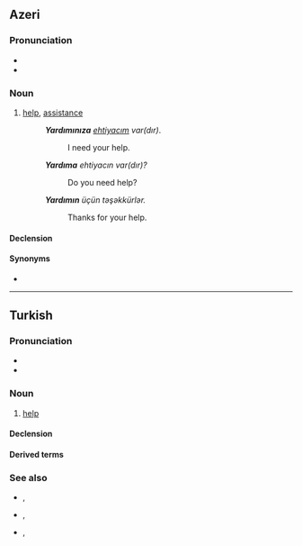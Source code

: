 ==Azeri==
{{az-variant|c=јардым|r=yardım|a=}}

===Pronunciation===
* {{IPA|[jɑɾdɯm]|lang=az}}
* {{hyphenation|yar|dım|lang=az}}

===Noun===
{{az-noun|ı|lar}}

# [[help]], [[assistance]]
#: '''''Yardımınıza''' [[ehtiyac|ehtiyacım]] var(dır)''.
#:: I need your {{lb|az|plural}} help.
#: '''''Yardıma''' ehtiyacın var(dır)?''
#:: Do you {{lb|az|singular}} need help?
#: '''''Yardımın''' üçün təşəkkürlər.''
#:: Thanks for your {{lb|az|singular}} help.

====Declension====
{{az-latin-noun-decl|c|ı}}

====Synonyms====
* {{l|az|kömək}}

----

==Turkish==

===Pronunciation===
* {{IPA|[jɑɾˈd̪ɯm]|lang=tr}}
* {{hyphenation|yar|dım|lang=tr}}

===Noun===
{{tr-noun|ı|lar}}

# [[help]]

====Declension====
{{tr-infl-noun-c|ı|d|poss=1}}

====Derived terms====
{{der4|yardım etmek|yardımcı|yardımcılık|yardımsever|lang=tr}}

===See also===
* {{l|tr|yardımınıza ihtiyacım var}}, {{l|tr|yardımına ihtiyacım var|gloss=I need your help}}
* {{l|tr|yardıma ihtiyacınız var mı?}}, {{l|tr|yardıma ihtiyacın var mı?|gloss=do you need help?}}
* {{l|tr|yardımınız için teşekkürler}}, {{l|tr|yardımın için teşekkürler|gloss=thanks for your help}}